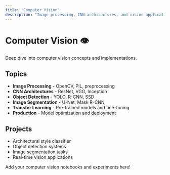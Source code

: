 ```yaml
---
title: "Computer Vision"
description: "Image processing, CNN architectures, and vision applications"
---
```


# Computer Vision 👁️

Deep dive into computer vision concepts and implementations.

## Topics

- **Image Processing** - OpenCV, PIL, preprocessing
- **CNN Architectures** - ResNet, VGG, Inception
- **Object Detection** - YOLO, R-CNN, SSD
- **Image Segmentation** - U-Net, Mask R-CNN
- **Transfer Learning** - Pre-trained models and fine-tuning
- **Production** - Model optimization and deployment

## Projects

- Architectural style classifier
- Object detection systems
- Image segmentation tasks
- Real-time vision applications

Add your computer vision notebooks and experiments here!